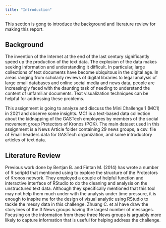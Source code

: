```yaml
---
title: "Introduction"
---
```



This section is gong to introduce the background and literature review for making this report.

## Background
The invention of the Internet at the end of the last century significantly speed up the production of the text data. The explosion of the data makes seeking information and understanding it difficult. In particular, large collections of text documents have become ubiquitous in the digital age. In areas ranging from scholarly reviews of digital libraries to legal analysis of large email databases and online social media and news data, people are increasingly faced with the daunting task of needing to understand the content of unfamiliar documents. Text visualization techniques can be helpful for addressing these problems.

This assignment is going to analyze and discuss the Mini Challenge 1 (MC1) in 2021 and observe some insights. MC1 is a text-based data collection about the kidnapping of the GASTech employees by members of the social movement group Protectors of Kronos (POK). The main dataset used in this assignment is a News Article folder containing 29 news groups, a csv. file of Email headers data for GASTech organization, and some introductory articles of text data. 

## Literature Review
Previous work done by Bertjan B. and Fintan M. (2014) has wrote a number of R scriptd that mentioned using to explore the structure of the Protectors of Kronos network. They employed a couple of helpful function and interactive interface of RStudio to do the cleaning and analysis on the unstructured text data. Although they specifically mentioned that this tool may not help them much under with the analysis under time pressure, it is enough to inspire me for the design of visual analytic using RStudio to tackle the messy data in this challenge. Zhuang C. et al have draw the storylines of the 3 News groups having the largest number of messages. Focusing on the information from these three News groups is arguably more likely to capture information that is useful for helping address the challenge.